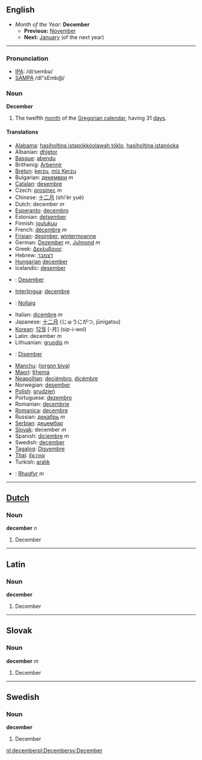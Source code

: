 ==English==
*''Month of the Year:'' '''December'''
**'''Previous:''' [[November]]
**'''Next:''' [[January]] (of the next year)
----

===Pronunciation===
*[[w:IPA|IPA]]: /dɪˈsembə/
*[[w:SAMPA|SAMPA]] /dI"sEmb@/

===Noun===
'''December'''

#The twelfth [[month]] of the [[Gregorian calendar]], having 31 [[day]]s.

====Translations====
*[[Alabama]]: [[hasiholtina istapókkòolawah tóklo]], [[hasiholtina istanóoka]]
*Albanian: [[dhjetor]]
*[[Basque]]: [[abendu]]
*Brithenig: [[Arbennir]]
*[[Breton]]: [[kerzu]], [[miz Kerzu]]
*Bulgarian: [[декември]] ''m''
*[[Catalan]]: [[desembre]]
*Czech: [[prosinec]] ''m''
*Chinese: [[十二月]] (shí'èr yuè)
*Dutch: december ''m''
*[[Esperanto]]: [[decembro]]
*Estonian: [[detsember]]
*Finnish: [[joulukuu]]
*French: [[décembre]] ''m''
*[[Frisian]]: [[desimber]], [[wintermoanne]]
*German: [[Dezember]] ''m'', [[Julmond]] ''m''
*Greek: [[Δεκέμβριος]]
*Hebrew: [[דצמבר]]
*[[Hungarian]] [[december]]
*Icelandic: [[desember]]
*{{id}}: [[Desember]]
*[[Interlingua]]: [[decembre]]
*{{ga}}: [[Nollaig]]
*Italian: [[dicembre]] ''m''
*Japanese: [[十二月]] (じゅうにがつ, jūnigatsu)
*[[Korean]]: [[12월]] [-月] (sip-i-wol)
*Latin: december ''m''
*Lithuanian: [[gruodis]] ''m''
*{{ms}}: [[Disember]]
*[[Manchu]]: ([[jorgon biya]])
*[[Maori]]: [[tïhema]]
*[[Neapolitan]]: [[deciémbro]], [[dicèmbre]]
*Norwegian: [[desember]]
*[[Polish]]: [[grudzień]]
*Portuguese: [[dezembro]]
*Romanian: [[decembrie]]
*[[Romanica]]: [[decembre]]
*Russian: [[декабрь]] ''m''
*[[Serbian]]: [[децембар]]
*[[Slovak]]: december ''m''
*Spanish: [[diciembre]] ''m''
*Swedish: [[december]]
*[[Tagalog]]: [[Disyembre]]
*[[Thai]]: [[ธันวาคม]]
*Turkish: [[aralık]]
*{{cy}}: [[Rhagfyr]] ''m''
----

==[[Dutch]]==
===Noun===
'''december''' ''n''

#December

----

==Latin==
===Noun===
'''december'''

#December

----
==Slovak==
===Noun===
'''december''' ''m''

#December

----
==Swedish==
===Noun===
'''december'''

#December

[[nl:december]][[pl:December]][[sv:December]]